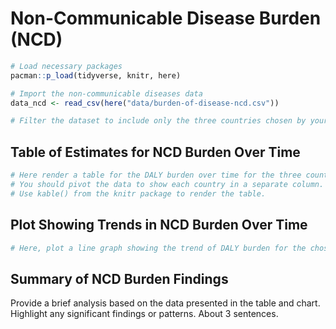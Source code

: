 # Non-Communicable Disease Burden (NCD)

```r
# Load necessary packages
pacman::p_load(tidyverse, knitr, here)

# Import the non-communicable diseases data
data_ncd <- read_csv(here("data/burden-of-disease-ncd.csv"))
```

```r
# Filter the dataset to include only the three countries chosen by your group.
```


## Table of Estimates for NCD Burden Over Time

```r
# Here render a table for the DALY burden over time for the three countries. 
# You should pivot the data to show each country in a separate column.
# Use kable() from the knitr package to render the table.
```

## Plot Showing Trends in NCD Burden Over Time 

```r
# Here, plot a line graph showing the trend of DALY burden for the chosen countries over time. You can use ggplot2 to create this plot. Each country's line should be a different color.
```

## Summary of NCD Burden Findings

Provide a brief analysis based on the data presented in the table and chart. Highlight any significant findings or patterns. About 3 sentences.


